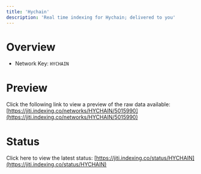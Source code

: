 ```yaml
---
title: 'Hychain'
description: 'Real time indexing for Hychain; delivered to you'
---
```


# Overview
- Network Key: `HYCHAIN`

# Preview
Click the following link to view a preview of the raw data available: [https://jiti.indexing.co/networks/HYCHAIN/5015990](https://jiti.indexing.co/networks/HYCHAIN/5015990)

# Status
Click here to view the latest status: [https://jiti.indexing.co/status/HYCHAIN](https://jiti.indexing.co/status/HYCHAIN)
